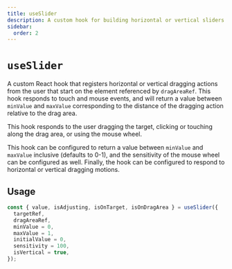 ```yaml
---
title: useSlider
description: A custom hook for building horizontal or vertical sliders
sidebar:
  order: 2
---
```


# `useSlider`

A custom React hook that registers horizontal or vertical dragging actions from the user that start on the element
referenced by `dragAreaRef`. This hook responds to touch and mouse events, and will return a value between `minValue`
and `maxValue` corresponding to the distance of the dragging action relative to the drag area.

This hook responds to the user dragging the target, clicking or touching along the drag area, or using the mouse
wheel.

This hook can be configured to return a value between `minValue` and `maxValue` inclusive (defaults to 0-1), and the
sensitivity of the mouse wheel can be configured as well. Finally, the hook can be configured to respond to horizontal
or vertical dragging motions.

## Usage

```ts
const { value, isAdjusting, isOnTarget, isOnDragArea } = useSlider({
  targetRef,
  dragAreaRef,
  minValue = 0,
  maxValue = 1,
  initialValue = 0,
  sensitivity = 100,
  isVertical = true,
});
```
